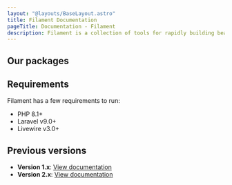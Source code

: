 ```yaml
---
layout: "@layouts/BaseLayout.astro"
title: Filament Documentation
pageTitle: Documentation - Filament
description: Filament is a collection of tools for rapidly building beautiful TALL stack apps, designed for humans.
---
```


## Our packages
<QuickLinks>
<QuickLink title="Panel Builder" icon="heroicons:chart-bar" href="/docs/3.x/panels/installation" description="A fully-featured Laravel admin panel." />
<QuickLink title="Forms Builder" icon="heroicons:document-text" href="/docs/3.x/forms/installation" description="An intuitive Laravel form builder." />
<QuickLink title="Tables Builder" icon="heroicons:table-cells" href="/docs/3.x/tables/installation" description="An interactive Laravel table builder." />
<QuickLink title="Notifications" icon="heroicons:bell" href="/docs/3.x/notifications/installation" description="Powerful Laravel notifications." />
<QuickLink title="Actions" icon="heroicons:play" href="/docs/3.x/actions/installation" description="Interface buttons that can open interactive modals." />
<QuickLink title="Infolists" icon="heroicons:information-circle" href="/docs/3.x/infolists/installation" description="Read-only views to display data." />
<QuickLink title="Widgets" icon="heroicons:chart-bar" href="/docs/3.x/widgets/installation" description="Dashboard components for statistical analysis." />
<QuickLink title="Core concepts" icon="heroicons:cube-transparent" href="/docs/3.x/support/installation" description="Foundational information about all packages." />
</QuickLinks>

## Requirements

Filament has a few requirements to run:

- PHP 8.1+
- Laravel v9.0+
- Livewire v3.0+

## Previous versions

- **Version 1.x**: [View documentation](/1.x/admin/getting-started)
- **Version 2.x**: [View documentation](/2.x/admin/getting-started)
